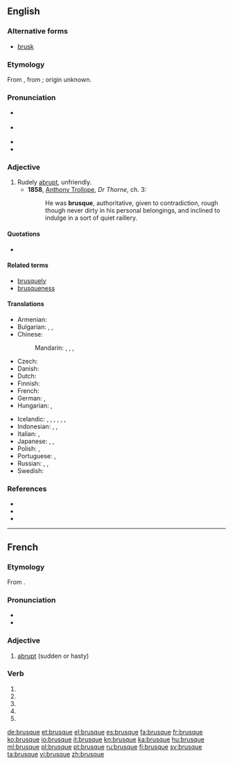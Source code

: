 {{also|brusqué}}
==English==

===Alternative forms===
* [[brusk]]

===Etymology===
From {{etyl|fr|en}} {{term|lang=fr|brusque}}, from {{etyl|it|en}} {{term|lang=it|brusco||rude, sharp, sour}}; origin unknown.

===Pronunciation===
* {{a|UK}} {{IPA|/bɹuːsk/}}
* {{a|US}} {{IPA|/bɹʌsk/}}
* {{audio|en-us-brusque.ogg|Audio (US)}}
* {{rhymes|ʌsk}}

===Adjective===
{{en-adj|er|more}}

# Rudely [[abrupt]], unfriendly.
#* '''1858''', [[w:Anthony_Trollope|Anthony Trollope]], ''Dr Thorne'', ch. 3:
#*: He was '''brusque''', authoritative, given to contradiction, rough though never dirty in his personal belongings, and inclined to indulge in a sort of quiet raillery.

====Quotations====
* {{seemoreCites}}

====Related terms====
* [[brusquely]]
* [[brusqueness]]

====Translations====
{{trans-top|rudely abrupt, unfriendly}}
* Armenian: {{t|hy|բռի|tr=bṙi}}
* Bulgarian: {{t+|bg|груб|tr=grub}}, {{t+|bg|рязък|tr=rjázǎk}}, {{t+|bg|безцеремонен|tr=besceremónen}}
* Chinese:
*: Mandarin: {{t+|cmn|唐突|tr=tángtū|sc=Hani}}, {{t+|cmn|粗暴|tr=cūbào|sc=Hani}}, {{t|cmn|無禮|sc=Hani}}, {{t+|cmn|无礼|tr=wúlǐ|sc=Hani}}
* Czech: {{t|cs|bryskní}}
* Danish: {{t|da|brysk}}
* Dutch: {{t+|nl|bruusk}}
* Finnish: {{t+|fi|töykeä}}
* French: {{t+|fr|brusque}}
* German: {{t|de|brüskierend}}, {{t+|de|brüsk}}
* Hungarian: {{t+|hu|nyers}}, {{t+|hu|durva}}
{{trans-mid}}
* Icelandic: {{t|is|þurr á manninn}}, {{t|is|þurr á manninn|m}}, {{t|is|stuttur í spuna|m}}, {{t+|is|stuttaralegur|m}}, {{t+|is|hranalegur|m}}, {{t|is|byrstur|m}}, {{t+|is|ruddalegur|m}}
* Indonesian: {{t+|id|serampangan}}, {{t+|id|kasar}}, {{t+|id|hantam kromo}}
* Italian: {{t|it|brusco|m}}, {{t+|it|brusca|f}}
* Japanese: {{t|ja|素っ気ない|tr=そっけない, sokkenai|sc=Jpan}}, {{t|ja|ぶっきら棒|tr=ぶっきらぼうな, bukkirabō na|alt=ぶっきら棒な|sc=Jpan}}, {{t+|ja|無礼|tr=ぶれいな, burei na|alt=無礼な|sc=Jpan}}
* Polish: {{t|pl|opryskliwy|m}}, {{t+|pl|szorstki|m}}
* Portuguese: {{t+|pt|brusco|m}}, {{t+|pt|brusca|f}}
* Russian: {{t+|ru|грубый|tr=grúbyj}}, {{t+|ru|резкий|tr=rézkij}}, {{t+|ru|бесцеремонный|tr=besceremónnyj}}
* Swedish: {{t+|sv|brysk}}
{{trans-bottom}}

===References===
* {{R:Webster 1913}}
* {{R:Century 1911}}
* {{R:OneLook}}

----

==French==
{{wikipedia|lang=fr}}

===Etymology===
From {{etyl|it|fr}} {{term|brusco|lang=it}}.

===Pronunciation===
* {{IPA|/bʁysk/|lang=fr}}
* {{audio|Fr-brusque.ogg|brusque}}

===Adjective===
{{fr-adj|mf}}

# [[abrupt]] (sudden or hasty)

===Verb===
{{fr-verb-form}}

# {{conjugation of|brusquer||1|s|pres|ind|lang=fr}}
# {{conjugation of|brusquer||3|s|pres|ind|lang=fr}}
# {{conjugation of|brusquer||1|s|pres|sub|lang=fr}}
# {{conjugation of|brusquer||3|s|pres|sub|lang=fr}}
# {{conjugation of|brusquer||2|s|imp|lang=fr}}

[[de:brusque]]
[[et:brusque]]
[[el:brusque]]
[[es:brusque]]
[[fa:brusque]]
[[fr:brusque]]
[[ko:brusque]]
[[io:brusque]]
[[it:brusque]]
[[kn:brusque]]
[[ka:brusque]]
[[hu:brusque]]
[[ml:brusque]]
[[pl:brusque]]
[[pt:brusque]]
[[ru:brusque]]
[[fi:brusque]]
[[sv:brusque]]
[[ta:brusque]]
[[vi:brusque]]
[[zh:brusque]]